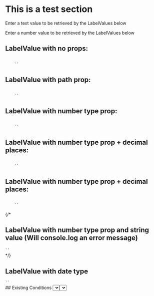 <div className="test-label-section">
<h1>This is a test section </h1>

<p> Enter a text value to be retrieved by the LabelValues below</p>

<TextInput path="label-value-test-text-input" />

<p> Enter a number value to be retrieved by the LabelValues below</p>

<NumberInput path="label-value-test-number-input" />

<h2>LabelValue with no props:</h2>
<code>
    `<LabelValue />`
</code>
<div className="label-value-container" type="string">
    <LabelValue />
</div>

<h2>LabelValue with path prop:</h2>
<code>
    `<LabelValue path="label-value-test-input" />`
</code>
<div className="label-value-container">
    <LabelValue path="label-value-test-input" />
</div>

<h2>LabelValue with number type prop:</h2>
<code>
    `<LabelValue path="label-value-test-number-input" type="number" />`
</code>
<div className="label-value-container">
    <LabelValue path="label-value-test-number-input" type="number" />
</div>

<h2>LabelValue with number type prop + decimal places:</h2>
<code>
    `<LabelValue path="label-value-test-number-input" type="number" decimalPlaces={2} prefix="$" suffix=" per day"/>` 
</code>
<div className="label-value-container">
    <LabelValue
        path="label-value-test-number-input"
        type="number"
        decimalPlaces={2}
        prefix="$"
        suffix= " per day"
    />
</div>

<h2>LabelValue with number type prop + decimal places:</h2>
<code>
    `<LabelValue path="label-value-test-number-input" type="number" decimalPlaces={4}/>` 
</code>
<div className="label-value-container">
    <LabelValue
        path="label-value-test-number-input"
        type="number"
        decimalPlaces={4}
    />
</div>

{/* <h2>
    LabelValue with number type prop and string value (Will console.log an error
    message)
</h2>
<code>`<LabelValue path="label-value-test-text-input" type="number" decimalPlaces={2}/>`</code>
<div className="label-value-container">
    <LabelValue
        path="label-value-test-text-input"
        type="number"
        decimalPlaces={2}
    />
</div> */}

<DateInput label="Pick a date:" path="label-value-test-date-input" />
<h2>
    LabelValue with date type
</h2>
<code>`<LabelValue path="label-value-test-date-input" type="date"/>`</code>
<div className="label-value-container">
    <LabelValue
        path="label-value-test-date-input"
        type="date"
    />
</div>

</div>
<Tabs>
  <Tab eventKey="pre_installation" title="Pre-Installation">
    ## Existing Conditions 
    <Select label="What is the fuel type of the existing stovetop/oven/range?" options={["Gas","Electric","None"]} path="existing_cooking_appliance_type" />
  </Tab>
  <Tab eventKey="installation" title="Installation">
    <DateInput label="Installation Date" path="install_date" />

    <PhotoInput id="electric_cooking_appliance_nameplate_photo" label="Nameplate of the Electric Cooking Appliance – Photo">
        Please take a photo of the nameplate of the electric cooking appliance showing the model number and serial number.
    </PhotoInput>
    <PhotoInput id="circuit_breaker_photo" label="Circuit Breaker – Photo ">
        Please take a picture of the circuit breaker that powers the electric cooling appliance.
    </PhotoInput>
    <ShowOrHide visible={props.data?.existing_cooking_appliance_type === "Gas"}>
      <PhotoInput id="gas_pipe_capped_photo" label="Gas Pipe Capped – Photo">
        Please take a picture of the gas pipe showing it is off and capped.
      </PhotoInput>
    </ShowOrHide>

  </Tab>
  <Tab eventKey="post_installation" title="Post-Installation">
    <Select label="What is the new stovetop/oven/range type?" options={["Standard electric","Induction cooktop"]} path="postinstall_cooking_appliance_type" />
  </Tab>
  <Tab eventKey="report"  title="Report">
    <PrintSection label="Print Report">
    ---
    # Electric Cooking Appliance Upgrade
    ## Photo Report

    <ProjectInfoReport {...props} />

    ## Existing Conditions

    <p> What is the fuel type of the existing stovetop/oven/range?  <strong> <LabelValue path="existing_cooking_appliance_type" /> </strong> </p>


    ## Installation
    <Photo id="electric_cooking_appliance_nameplate_photo" label="Nameplate of the Electric Cooking Appliance – Photo" required>
        Photo of the nameplate of the electric cooking appliance showing the model number and serial number
    </Photo>
    <Photo id="circuit_breaker_photo" label="Circuit Breaker – Photo " required>
        Photo of the circuit breaker that powers the electric cooling appliance
    </Photo>

    <ShowOrHide visible={props.data?.existing_cooking_appliance_type === "Gas"}>
      <Photo id="gas_pipe_capped_photo" label="Gas Pipe Capped – Photo" required>
        Photo of the gas pipe showing it is off and capped
      </Photo>
    </ShowOrHide>

    ## Post Installation

    <p> What is the fuel type of the new stovetop/oven/range?   <strong><LabelValue path="postinstall_cooking_appliance_type" /> </strong> </p>

    </PrintSection>

  </Tab>
</Tabs>
